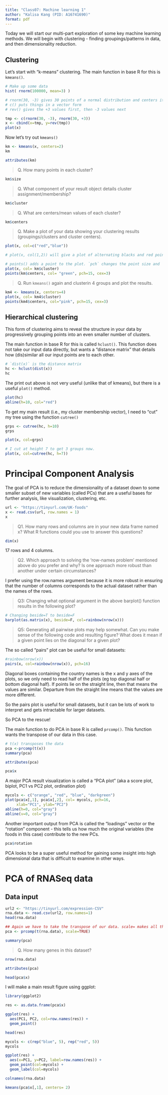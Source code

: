 ```yaml
---
title: "Class07: Machine learning 1"
author: "Kalisa Kang (PID: A16741690)"
format: pdf
---
```


Today we will start our multi-part exploration of some key machine learning methods. We will begin with clustering - finding groupings/patterns in data, and then dimensionality reduction. 

## Clustering

Let's start with "k-means" clustering.
The main function in base R for this is `kmeans() `.

```r
# Make up some data
hist( rnorm(100000, mean=3) )
```


```r
# rnorm(30, -3) gives 30 points of a normal distribution and centers it at -3
# c() puts things in a vector form
# rev() gives the +3 values first, then -3 values next

tmp <- c(rnorm(30, -3), rnorm(30, +3))
x <- cbind(x=tmp, y=rev(tmp))
plot(x)
```

Now let's try out `kmeans()`

```r
km <- kmeans(x, centers=2)
km
```

```r
attributes(km)
```
> Q. How many points in each cluster?

```r
km$size
```

> Q. What component of your result object details cluster assignment/membership?

```r
km$cluster
```

> Q. What are centers/mean values of each cluster?

```r
km$centers
```

> Q. Make a plot of your data showing your clustering results (groupings/clusters and cluster centers).

```r
plot(x, col=c("red","blue"))
```

```r
# plot(x, col(1,2)) will give a plot of alternating blacks and red points. But we don't want alternating blacks and reds; instead, we each cluster of points to be different colors. So, we need a vector that has all the cluster assignments that allows it to designate a color. `km$cluster` from above gives a vector with all the point cluster assignments.

# points() adds a point to the plot. `pch` changes the point size and `cex` changes the point shape to square
plot(x, col= km$cluster)
points(km$centers, col= "green", pch=15, cex=3)
```

> Q. Run `kmeans()` again and clusterin 4 groups and plot the results.

```r
km4 <- kmeans(x, centers=4)
plot(x, col= km4$cluster)
points(km4$centers, col="pink", pch=15, cex=3)

```

## Hierarchical clustering

This form of clustering aims to reveal the structure in your data by progressively grouping points into an even smaller number of clusters.

The main function in base R for this is called `hclust()`. This function does not take our input data directly, but wants a "distance matrix" that details how (dis)similar all our input points are to each other. 

```r
# `dist(x)` is the distance matrix
hc <- hclust(dist(x))
hc
```
The print out above is not very useful (unlike that of kmeans), but there is a useful `plot()` method.

```r
plot(hc)
abline(h=10, col="red")
```

To get my main result (i.e., my cluster membership vector), I need to "cut" my tree using the function `cutree()`

```r
grps <- cutree(hc, h=10)
grps
```

```r
plot(x, col=grps)
```

```r
# I cut at height 7 to get 3 groups now.
plot(x, col=cutree(hc, h=7))
```

# Principal Component Analysis

The goal of PCA is to reduce the dimensionality of a dataset down to some smaller subset of new variables (called PCs) that are a useful bases for further analysis, like visualization, clustering, etc.

```r
url <- "https://tinyurl.com/UK-foods"
x <- read.csv(url, row.names = 1)
x
```

> Q1. How many rows and columns are in your new data frame named x? What R functions could you use to answer this questions?

```r
dim(x)
```

17 rows and 4 columns.

> Q2. Which approach to solving the ‘row-names problem’ mentioned above do you prefer and why? Is one approach more robust than another under certain circumstances?

I prefer using the row.names argument because it is more robust in ensuring that the number of columns corresponds to the actual dataset rather than the names of the rows.

> Q3: Changing what optional argument in the above barplot() function results in the following plot?

```r
# Changing beside=T to beside=F
barplot(as.matrix(x), beside=F, col=rainbow(nrow(x)))
```

> Q5: Generating all pairwise plots may help somewhat. Can you make sense of the following code and resulting figure? What does it mean if a given point lies on the diagonal for a given plot?

The so called "pairs" plot can be useful for small datasets:

```r
#rainbow(nrow(x))
pairs(x, col=rainbow(nrow(x)), pch=16)
```

Diagonal boxes containing the country names is the x and y axes of the plots, so we only need to read half of the plots (eg top diagonal half or bottom diagonal half). If points lie on the straight line, then that means the values are similar. Departure from the straight line means that the values are more different.

So the pairs plot is useful for small datasets, but it can be lots of work to interpret and gets intractable for larger datasets. 

So PCA to the rescue!

The main function to do PCA in base R is called `prcomp()`. This function wants the transpose of our data in this case. 

```r
# t(x) transposes the data
pca <-prcomp(t(x))
summary(pca)
```
```r
attributes(pca)
```
```r
pca$x
```
A major PCA result visualization is called a "PCA plot" (aka a score plot, biplot, PC1 vs PC2 plot, ordination plot)

```r
mycols <- c("orange", "red", "blue", "darkgreen")
plot(pca$x[,1], pca$x[,2], col= mycols, pch=16, 
     xlab="PC1", ylab="PC2")
abline(h=0, col="gray")
abline(v=0, col="gray")
```

Another important output from PCA is called the "loadings" vector or the "rotation" component - this tells us how much the original variables (the foods in this case) contribute to the new PCs.

```r
pca$rotation
```

PCA looks to be a super useful method for gaining some insight into high dimensional data that is difficult to examine in other ways.


# PCA of RNASeq data

## Data input

```r
url2 <- "https://tinyurl.com/expression-CSV"
rna.data <- read.csv(url2, row.names=1)
head(rna.data)
```
```r
## Again we have to take the transpose of our data. scale= makes all the data of the same scale.
pca <- prcomp(t(rna.data), scale=TRUE)
```

```r
summary(pca)
```
> Q. How many genes in this dataset?

```r
nrow(rna.data)
```

```r
attributes(pca)
```
```r
head(pca$x)
```

I will make a main result figure using ggplot:
```r
library(ggplot2)
```

```r
res <- as.data.frame(pca$x)
```

```r
ggplot(res) +
  aes(PC1, PC2, col=row.names(res)) + 
  geom_point()
```

```r
head(res)
```

```r
mycols <- c(rep("blue", 5), rep("red", 5))
mycols
```

```r
ggplot(res) + 
  aes(x=PC1, y=PC2, label=row.names(res)) + 
  geom_point(col=mycols) +
  geom_label(col=mycols)
```

```r
colnames(rna.data)
```

```r
kmeans(pca$x[,1], centers= 2)
```












